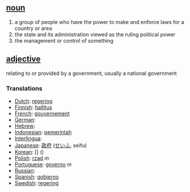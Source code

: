 ==[[noun]]==

# a group of people who have the power to make and enforce laws for a country or area
# the state and its administration viewed as the ruling political power
# the management or control of something

==[[adjective]]==

relating to or provided by a government, usually a national government

===Translations===
*[[Dutch]]: [[regering]]
*[[Finnish]]: [[hallitus]]
*[[French]]: [[gouvernement]]
*[[German]]: [[]] '' ''
*[[Hebrew]]: [[]] '' ''
*[[Indonesian]]: [[pemerintah]]
*[[Interlingua]]: [[]]
*[[Japanese]]: [[政府]] ([[せいふ]], seifu)
*[[Korean]]: [[]] [] ()
*[[Polish]]: [[rząd]] ''m''
*[[Portuguese]]: [[governo]] ''m''
*[[Russian]]: [[]]
*[[Spanish]]: [[gobierno]]
*[[Swedish]]: [[regering]]